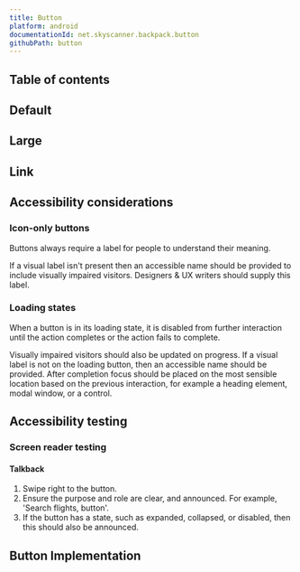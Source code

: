 ```yaml
---
title: Button
platform: android
documentationId: net.skyscanner.backpack.button
githubPath: button
---
```






## Table of contents

## Default

<AndroidComponentScreenshots
  lightMode={Default}
  darkMode={DefaultDm}
  altText="Button (default size)" />

## Large

<AndroidComponentScreenshots
  lightMode={Large}
  darkMode={LargeDm}
  altText="Button (large size)" />

## Link

<AndroidComponentScreenshots
  lightMode={Link}
  darkMode={LinkDm}
  altText="Button (link buttons)" />

 ## Accessibility considerations

 ### Icon-only buttons

 Buttons always require a label for people to understand their meaning.

 If a visual label isn't present then an accessible name should be provided to include visually impaired visitors. Designers & UX writers should supply this label.

 ### Loading states

 When a button is in its loading state, it is disabled from further interaction until the action completes or the action fails to complete.

 Visually impaired visitors should also be updated on progress. If a visual label is not on the loading button, then an accessible name should be provided. After completion focus should be placed on the most sensible location based on the previous interaction, for example a heading element, modal window, or a control.

 ## Accessibility testing

<!--- Removed the keyboard testing, this is in the Web area, and although we could test with a Bluetooth keyboard I think the primary focus needs to be to cover SR testing --->

<!--- ### Keyboard testing

 1. Press `TAB` until the button receives focus.
 2. Ensure that the button has a recognisable outline to clearly identify the state.
 3. Press `SPACEBAR` or `ENTER` to activate the button. --->

 ### Screen reader testing

 #### Talkback

 1. Swipe right to the button.
 2. Ensure the purpose and role are clear, and announced. For example, 'Search flights, button'.
 3. If the button has a state, such as expanded, collapsed, or disabled, then this should also be announced.

## Button Implementation

<ButtonReadme />
